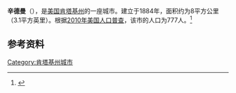 {{Infobox City 
|chinese_name = 辛德曼
|official_name = Hindman
|image_flag = 
|image_seal = 
|image_skyline = 
|image_map = KYMap-doton-Hindman.PNG
|map_caption =
|subdivision_type = [[國家|國家]]
|subdivision_name = {{USA}}
|leader_title = 
|leader_name = 
|subdivision_type1 = [[美國行政區劃|州]]
|subdivision_name1 = [[肯塔基州|肯塔基州]]
|subdivision_type2 = [[肯塔基州行政区划|县]]
|subdivision_name2 = Knott
|found_title            = 正式立市
|found_date             = 1884年
|area_total = 8
|area_land = 
|area_water = 
|population_as_of = 2010
|population_total = 777
|population_density = 
|timezone = 
|utc_offset = 
|timezone_DST = 
|utc_offset_DST = 
}}

'''辛德曼'''（{{lang-en|'''Hindman'''}}），是[[美国|美国]][[肯塔基州|肯塔基州]]的一座城市。建立于1884年，面积约为8平方公里（3.1平方英里）。根据[[2010年美国人口普查|2010年美国人口普查]]，该市的人口为777人。<ref name=census>{{cite web |url = http://www.census.gov/prod/www/abs/decennial/ |title = Census of Population and Housing |publisher = U.S. Census Bureau |accessdate = November 18, 2011 |archive-url = https://web.archive.org/web/20060208103743/http://www.census.gov/prod/www/abs/decennial/ |archive-date = 2006-02-08 |dead-url = yes }}</ref>

== 参考资料 ==
{{reflist}}

[[Category:肯塔基州城市|Category:肯塔基州城市]]


{{Kentucky-stub}}